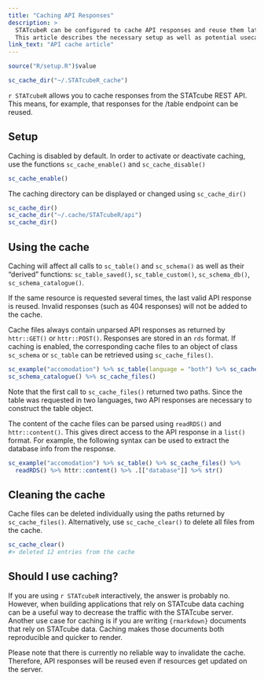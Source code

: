 ```yaml
---
title: "Caching API Responses"
description: >
  STATcubeR can be configured to cache API responses and reuse them later.
  This article describes the necessary setup as well as potential usecases.
link_text: "API cache article"
---
```


```r
source("R/setup.R")$value
```

```r
sc_cache_dir("~/.STATcubeR_cache")
```

`r STATcubeR` allows you to cache responses from the STATcube REST API.
This means, for example, that responses for the /table endpoint can be reused.

## Setup

Caching is disabled by default.
In order to activate or deactivate caching, use the functions `sc_cache_enable()` and `sc_cache_disable()`

```r
sc_cache_enable()
```

The caching directory can be displayed or changed using `sc_cache_dir()`

```r
sc_cache_dir()
sc_cache_dir("~/.cache/STATcubeR/api")
sc_cache_dir()
```

## Using the cache

Caching will affect all calls to `sc_table()` and `sc_schema()` as well as their "derived" functions:
`sc_table_saved()`, `sc_table_custom()`, `sc_schema_db()`, `sc_schema_catalogue()`.

If the same resource is requested several times, the last valid API response is reused.
Invalid responses (such as 404 responses) will not be added to the cache.

Cache files always contain unparsed API responses as returned by `httr::GET()` or `httr::POST()`.
Responses are stored in an `rds` format.
If caching is enabled, the corresponding cache files to an object of class `sc_schema` or `sc_table` can be retrieved using `sc_cache_files()`.

```r
sc_example("accomodation") %>% sc_table(language = "both") %>% sc_cache_files()
sc_schema_catalogue() %>% sc_cache_files()
```

Note that the first call to `sc_cache_files()` returned two paths.
Since the table was requested in two languages, two API responses are necessary to construct the table object.

The content of the cache files can be parsed using `readRDS()` and `httr::content()`.
This gives direct access to the API response in a `list()` format.
For example, the following syntax can be used to extract the database info from the response.

```r
sc_example("accomodation") %>% sc_table() %>% sc_cache_files() %>%
  readRDS() %>% httr::content() %>% .[["database"]] %>% str()
```

## Cleaning the cache

Cache files can be deleted individually using the paths returned by `sc_cache_files()`.
Alternatively, use `sc_cache_clear()` to delete all files from the cache.

```r
sc_cache_clear()
#> deleted 12 entries from the cache
```

## Should I use caching?

If you are using `r STATcubeR` interactively, the answer is probably no.
However, when building applications that rely on STATcube data caching can be a useful way to decrease the traffic with the STATcube server.
Another use case for caching is if you are writing `{rmarkdown}` documents that rely on STATcube data.
Caching makes those documents both reproducible and quicker to render.

Please note that there is currently no reliable way to invalidate the cache.
Therefore, API responses will be reused even if resources get updated on the server.
